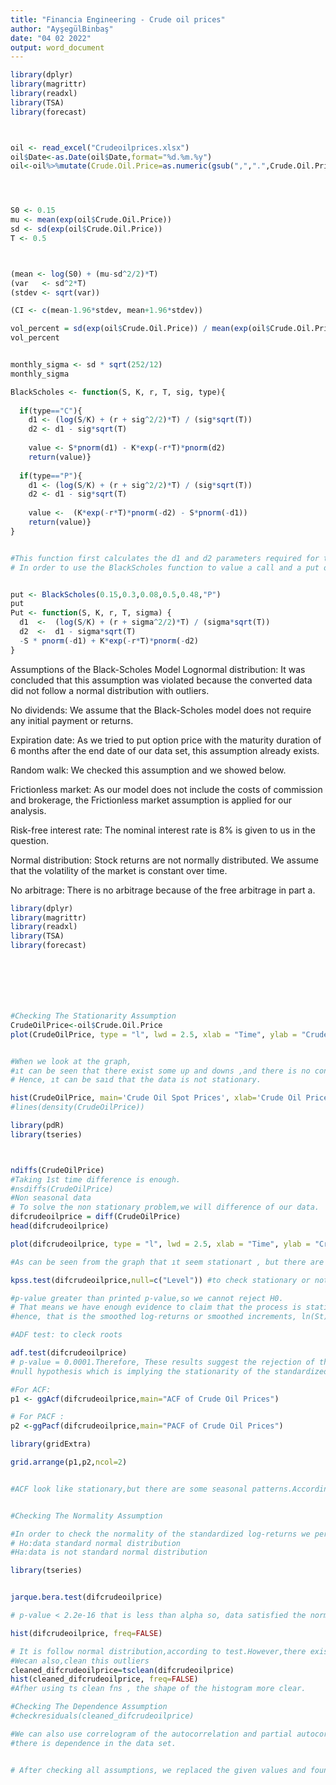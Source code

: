 ---
title: "Financia Engineering - Crude oil prices"
author: "AyşegülBinbaş" 
date: "04 02 2022"
output: word_document
---

```{r}

library(dplyr)
library(magrittr)
library(readxl)
library(TSA)
library(forecast)



oil <- read_excel("Crudeoilprices.xlsx")
oil$Date<-as.Date(oil$Date,format="%d.%m.%y")
oil<-oil%>%mutate(Crude.Oil.Price=as.numeric(gsub(",",".",Crude.Oil.Price)))




S0 <- 0.15   
mu <- mean(exp(oil$Crude.Oil.Price))
sd <- sd(exp(oil$Crude.Oil.Price))
T <- 0.5



(mean <- log(S0) + (mu-sd^2/2)*T)
(var   <- sd^2*T)
(stdev <- sqrt(var))

(CI <- c(mean-1.96*stdev, mean+1.96*stdev))

vol_percent = sd(exp(oil$Crude.Oil.Price)) / mean(exp(oil$Crude.Oil.Price))
vol_percent 


monthly_sigma <- sd * sqrt(252/12)  
monthly_sigma

BlackScholes <- function(S, K, r, T, sig, type){
  
  if(type=="C"){
    d1 <- (log(S/K) + (r + sig^2/2)*T) / (sig*sqrt(T))
    d2 <- d1 - sig*sqrt(T)
    
    value <- S*pnorm(d1) - K*exp(-r*T)*pnorm(d2)
    return(value)}
  
  if(type=="P"){
    d1 <- (log(S/K) + (r + sig^2/2)*T) / (sig*sqrt(T))
    d2 <- d1 - sig*sqrt(T)
    
    value <-  (K*exp(-r*T)*pnorm(-d2) - S*pnorm(-d1))
    return(value)}
}


#This function first calculates the d1 and d2 parameters required for the Black-Scholes model and then uses pnorm() command of R which simulates a cumulative normal distribution.
# In order to use the BlackScholes function to value a call and a put option, we can run the following lines:


put <- BlackScholes(0.15,0.3,0.08,0.5,0.48,"P")
put
Put <- function(S, K, r, T, sigma) {
  d1  <-  (log(S/K) + (r + sigma^2/2)*T) / (sigma*sqrt(T))
  d2  <-  d1 - sigma*sqrt(T)
  -S * pnorm(-d1) + K*exp(-r*T)*pnorm(-d2)
}

```




Assumptions of the Black-Scholes Model
Lognormal distribution: It was concluded that this assumption was violated because the converted data did not follow a normal distribution with outliers.

No dividends: We assume that the Black-Scholes model does not require any initial payment or returns.

Expiration date: As we tried to put option price with the maturity duration of 6 months after the end date of our data set, this assumption already exists.

Random walk: We checked this assumption and we showed below.

Frictionless market: As our model does not include the costs of commission and brokerage, the Frictionless market assumption is applied for our analysis.

Risk-free interest rate: The nominal interest rate is 8% is given to us in the question.

Normal distribution: Stock returns are not normally distributed. We assume that the volatility of the market is constant over time.

No arbitrage: There is no arbitrage because of the free arbitrage in part a.

```{r}

library(dplyr)
library(magrittr)
library(readxl)
library(TSA)
library(forecast)







#Checking The Stationarity Assumption
CrudeOilPrice<-oil$Crude.Oil.Price
plot(CrudeOilPrice, type = "l", lwd = 2.5, xlab = "Time", ylab = "Crude Spot Price", col = 1, main = "Historical Spot Price for Brent Fuel")


#When we look at the graph, 
#ıt can be seen that there exist some up and downs ,and there is no constant mean aroud 0.
# Hence, ıt can be saıd that the data is not stationary.

hist(CrudeOilPrice, main='Crude Oil Spot Prices', xlab='Crude Oil Price', col='darkblue', breaks = 1000, border="red", freq=F)
#lines(density(CrudeOilPrice))

library(pdR)
library(tseries)



ndiffs(CrudeOilPrice)
#Taking 1st time difference is enough.
#nsdiffs(CrudeOilPrice)
#Non seasonal data
# To solve the non stationary problem,we will difference of our data. 
difcrudeoilprice = diff(CrudeOilPrice)
head(difcrudeoilprice)

plot(difcrudeoilprice, type = "l", lwd = 2.5, xlab = "Time", ylab = "CrudeLog Returns", col = 1, main = "Brent Crude Oil Log Returns")

#As can be seen from the graph that ıt seem stationart , but there are some outliers.To be sure we can apply some formal tests.

kpss.test(difcrudeoilprice,null=c("Level")) #to check stationary or not

#p-value greater than printed p-value,so we cannot reject H0.
# That means we have enough evidence to claim that the process is stationary.
#hence, that is the smoothed log-returns or smoothed increments, ln(St)-ln(st-1) of the real oil prices are stationary.

#ADF test: to cleck roots

adf.test(difcrudeoilprice)
# p-value = 0.0001.Therefore, These results suggest the rejection of the
#null hypothesis which is implying the stationarity of the standardized increments of the smoothed real oil prices.

#For ACF:
p1 <- ggAcf(difcrudeoilprice,main="ACF of Crude Oil Prices")

# For PACF :
p2 <-ggPacf(difcrudeoilprice,main="PACF of Crude Oil Prices")

library(gridExtra)

grid.arrange(p1,p2,ncol=2)


#ACF look like stationary,but there are some seasonal patterns.According to PACF we can say that lag 15 is significant.


#Checking The Normality Assumption

#In order to check the normality of the standardized log-returns we perform the Jarque-Bera test in which
# Ho:data standard normal distribution
#Ha:data is not standard normal distribution

library(tseries)


jarque.bera.test(difcrudeoilprice)

# p-value < 2.2e-16 that is less than alpha so, data satisfied the normality assumption.

hist(difcrudeoilprice, freq=FALSE) 

# It is follow normal distribution,according to test.However,there exist some outliers.
#Wecan also,clean this outliers
cleaned_difcrudeoilprice=tsclean(difcrudeoilprice)
hist(cleaned_difcrudeoilprice, freq=FALSE) 
#Afher using ts clean fns , the shape of the histogram more clear.

#Checking The Dependence Assumption
#checkresiduals(cleaned_difcrudeoilprice)

#We can also use correlogram of the autocorrelation and partial autocorrelation
#there is dependence in the data set.


# After checking all assumptions, we replaced the given values and found the put option to be 0.1389608.

```

